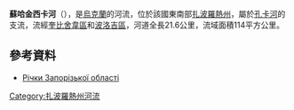 '''蘇哈金西卡河'''（{{lang-uk|Суха Кінська}}），是[[烏克蘭|烏克蘭]]的河流，位於該國東南部[[扎波羅熱州|扎波羅熱州]]，屬於[[孔卡河|孔卡河]]的支流，流經[[奎比舍韋區|奎比舍韋區]]和[[波洛吉區|波洛吉區]]，河道全長21.6公里，流域面積114平方公里。

==參考資料==
* [https://archive.is/20121205080230/http://rybohorona.zp.ua/ljubytelske-rybalstvo/richky-zaporizkoji-oblasti Річки Запорізької області]

{{DEFAULTSORT:Суха Кінська}}
[[Category:扎波羅熱州河流|Category:扎波羅熱州河流]]


{{Ukraine-river-stub}}